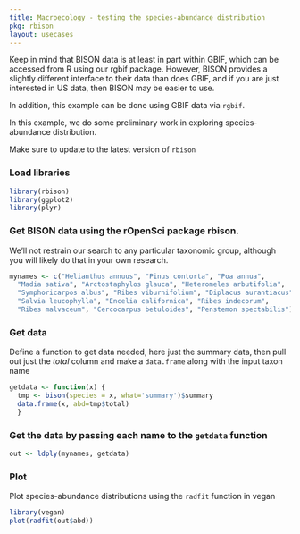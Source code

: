 ```yaml
---
title: Macroecology - testing the species-abundance distribution
pkg: rbison
layout: usecases
---
```


Keep in mind that BISON data is at least in part within GBIF, which can be accessed from R using our rgbif package. However, BISON provides a slightly different interface to their data than does GBIF, and if you are just interested in US data, then BISON may be easier to use.

In addition, this example can be done using GBIF data via `rgbif`.

In this example, we do some preliminary work in exploring species-abundance distribution.

Make sure to update to the latest version of `rbison`

### Load libraries

```r
library(rbison)
library(ggplot2)
library(plyr)
```

### Get BISON data using the rOpenSci package rbison.

We'll not restrain our search to any particular taxonomic group, although you will likely do that in your own research. 

```r
mynames <- c("Helianthus annuus", "Pinus contorta", "Poa annua", 
  "Madia sativa", "Arctostaphylos glauca", "Heteromeles arbutifolia",
  "Symphoricarpos albus", "Ribes viburnifolium", "Diplacus aurantiacus", 
  "Salvia leucophylla", "Encelia californica", "Ribes indecorum", 
  "Ribes malvaceum", "Cercocarpus betuloides", "Penstemon spectabilis")
```

### Get data

Define a function to get data needed, here just the summary data, then pull out just the _total_ column and make a `data.frame` along with the input taxon name

```r
getdata <- function(x) {
  tmp <- bison(species = x, what='summary')$summary
  data.frame(x, abd=tmp$total)
  }
```

### Get the data by passing each name to the `getdata` function

```r
out <- ldply(mynames, getdata)
```

### Plot 

Plot species-abundance distributions using the `radfit` function in vegan

```r
library(vegan)
plot(radfit(out$abd))
```